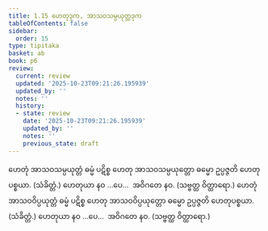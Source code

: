 ```yaml
---
title: 1.15 ဟေတုဒုက, အာသဝသမ္ပယုတ္တဒုက
tableOfContents: false
sidebar:
  order: 15
type: tipitaka
basket: ab
book: p6
review:
  current: review
  updated: '2025-10-23T09:21:26.195939'
  updated_by: ''
  notes: ''
  history:
  - state: review
    date: '2025-10-23T09:21:26.195939'
    updated_by: ''
    notes: ''
    previous_state: draft
---
```



<ReviewStatus review={frontmatter.review} showDetails={true} />

<HypothesisAnnotation frontmatter={frontmatter} />

<DynamicBreadcrumb />

<Division number="36" book="p6" e="ch" v="39" p="48">

<Paragraph number="107" book="p6">
ဟေတုံ အာသဝသမ္ပယုတ္တံ ဓမ္မံ ပဋိစ္စ ဟေတု အာသဝသမ္ပယုတ္တော ဓမ္မော ဥပ္ပဇ္ဇတိ ဟေတုပစ္စယာ. (သံခိတ္တံ.)
</Paragraph>

<Paragraph number="108" book="p6">
ဟေတုယာ နဝ …ပေ…  အဝိဂတေ နဝ. (သဗ္ဗတ္ထ ဝိတ္ထာရော.)
</Paragraph>

</Division>
<Division number="37" book="p6" e="ch" v="39" p="48">

<Paragraph number="109" book="p6">
ဟေတုံ အာသဝဝိပ္ပယုတ္တံ ဓမ္မံ ပဋိစ္စ ဟေတု အာသဝဝိပ္ပယုတ္တော ဓမ္မော ဥပ္ပဇ္ဇတိ ဟေတုပစ္စယာ. (သံခိတ္တံ.)
</Paragraph>

<Paragraph number="110" book="p6">
ဟေတုယာ နဝ …ပေ…  အဝိဂတေ နဝ. (သဗ္ဗတ္ထ ဝိတ္ထာရော.)
</Paragraph>
</Division>